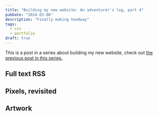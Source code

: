 ```yaml
---
title: "Building my new website: An adventurer's log, part 4"
pubDate: "2024-03-06"
description: "Finally making headway"
tags:
  - css
  - portfolio
draft: true
---
```


This is a post in a series about building my new website, check out [the previous post in this series.](/blog/building-my-new-website-part-3/)

## Full text RSS

## Pixels, revisited

## Artwork
